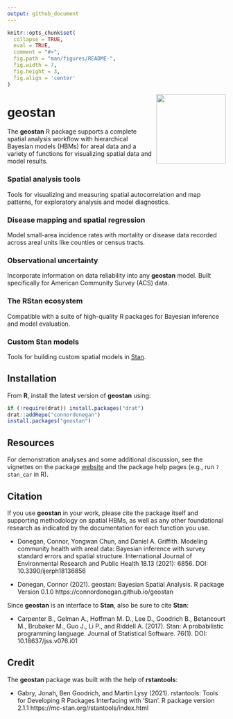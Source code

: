 ```yaml
---
output: github_document
---
```


<!-- README.md is generated from README.Rmd. Please edit that file -->

```r
knitr::opts_chunk$set(
  collapse = TRUE,
  eval = TRUE,
  comment = "#>",
  fig.path = "man/figures/README-",
  fig.width = 7,
  fig.height = 3,
  fig.align = 'center'
)
```


<img src="man/figures/logo.png" align="right" width="160" />

# geostan 

The **geostan** R package supports a complete spatial analysis
workflow with hierarchical Bayesian models (HBMs) for areal
data and a variety of functions for visualizing spatial data and model results.

### Spatial analysis tools

Tools for visualizing and measuring spatial autocorrelation and map patterns, for exploratory analysis and model diagnostics.

### Disease mapping and spatial regression

Model small-area incidence rates with mortality or disease data recorded across areal units like counties or census tracts.

### Observational uncertainty 

Incorporate information on data reliability into any **geostan** model. Built specifically for American Community Survey (ACS) data.

### The RStan ecosystem

Compatible with a suite of high-quality R packages for Bayesian inference and model evaluation.

### Custom Stan models

Tools for building custom spatial models in [Stan](https://mc-stan.org/).

## Installation

From **R**, install the latest version of **geostan** using:

``` r
if (!require(drat)) install.packages("drat")
drat::addRepo("connordonegan")
install.packages("geostan")
```

## Resources

For demonstration analyses and some additional discussion, see the vignettes on the package [website](https://connordonegan.github.io/geostan/) and the package help pages (e.g., run `?stan_car` in R).

## Citation

If you use **geostan** in your work, please cite the package itself and supporting methodology on spatial HBMs, as well as any other foundational research as indicated by the documentation for each function you use.

 * Donegan, Connor, Yongwan Chun, and Daniel A. Griffith. Modeling community health with areal data: Bayesian inference with survey standard errors and spatial structure. International Journal of Environmental Research and Public Health 18.13 (2021): 6856. DOI: 10.3390/ijerph18136856
 
 * Donegan, Connor (2021). geostan: Bayesian Spatial Analysis. R package Version 0.1.0 https://connordonegan.github.io/geostan

Since **geostan** is an interface to **Stan**, also be sure to cite **Stan**:

 * Carpenter B., Gelman A., Hoffman M. D., Lee D., Goodrich B., Betancourt M., Brubaker M., Guo J., Li P., and Riddell A. (2017). Stan: A probabilistic programming language. Journal of Statistical Software. 76(1). DOI: 10.18637/jss.v076.i01

## Credit

The **geostan** package was built with the help of **rstantools**:

 * Gabry, Jonah, Ben Goodrich, and Martin Lysy (2021). rstantools: Tools for Developing R Packages Interfacing with 'Stan'. R package version 2.1.1 https://mc-stan.org/rstantools/index.html



